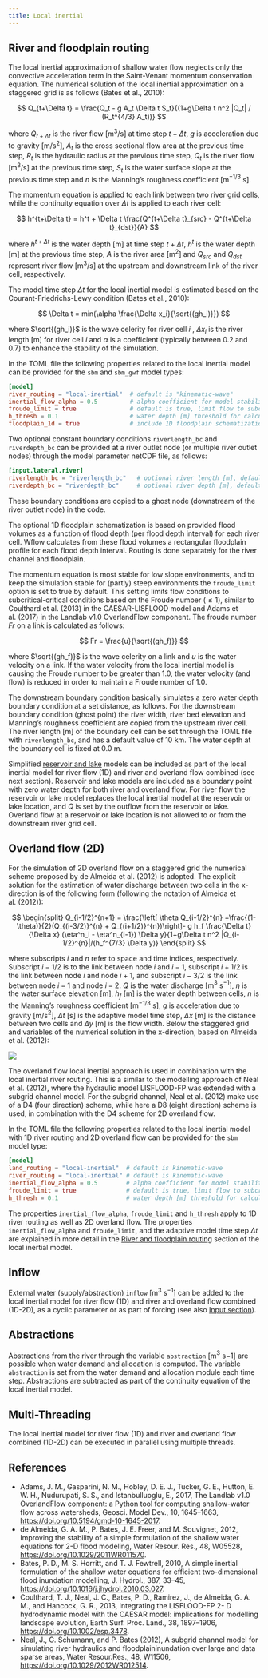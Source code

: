 ```yaml
---
title: Local inertial
---
```


## River and floodplain routing
The local inertial approximation of shallow water flow neglects only the convective
acceleration term in the Saint-Venant momentum conservation equation. The numerical solution
of the local inertial approximation on a staggered grid is as follows (Bates et al., 2010):

$$
Q_{t+\Delta t} = \frac{Q_t - g A_t \Delta t S_t}{(1+g\Delta t n^2 |Q_t| / (R_t^{4/3} A_t))}
$$

where $Q_{t+\Delta t}$ is the river flow [m$^3$/s] at time step $t+\Delta t$, $g$ is
acceleration due to gravity [m/s$^2$], $A_t$ is the cross sectional flow area at the
previous time step, $R_t$ is the hydraulic radius at the previous time step, $Q_t$ is
the river flow [m$^3$/s] at the previous time step, $S_t$ is the water surface slope at
the previous time step and $n$ is the Manning's roughness coefficient [m$^{-1/3}$ s].

The momentum equation is applied to each link between two river grid cells, while the
continuity equation over $\Delta t$ is applied to each river cell:

$$
h^{t+\Delta t} = h^t + \Delta t \frac{Q^{t+\Delta t}_{src} - Q^{t+\Delta t}_{dst}}{A}
$$

where $h^{t+\Delta t}$ is the water depth [m] at time step $t+\Delta t$, $h^t$ is the
water depth [m] at the previous time step, $A$ is the river area [m$^2$] and $Q_{src}$
and $Q_{dst}$ represent river flow [m$^3$/s] at the upstream and downstream link of the
river cell, respectively.

The model time step $\Delta t$ for the local inertial model is estimated based on the
Courant-Friedrichs-Lewy condition (Bates et al., 2010):

$$
\Delta t = min(\alpha \frac{\Delta x_i}{\sqrt{(gh_i)}})
$$

where $\sqrt{(gh_i)}$ is the wave celerity for river cell $i$ , $\Delta x_i$ is the
river length [m] for river cell $i$ and $\alpha$ is a coefficient (typically between 0.2
and 0.7) to enhance the stability of the simulation.

In the TOML file the following properties related to the local inertial model can be
provided for the `sbm` and `sbm_gwf` model types:

```toml
[model]
river_routing = "local-inertial"  # default is "kinematic-wave"
inertial_flow_alpha = 0.5         # alpha coefficient for model stability (default = 0.7)
froude_limit = true               # default is true, limit flow to subcritical-critical according to Froude number
h_thresh = 0.1                    # water depth [m] threshold for calculating flow between cells (default = 1e-03)
floodplain_1d = true              # include 1D floodplain schematization (default = false)
```

Two optional constant boundary conditions `riverlength_bc` and `riverdepth_bc` can be
provided at a river outlet node (or multiple river outlet nodes) through the model parameter
netCDF file, as follows:

```toml
[input.lateral.river]
riverlength_bc = "riverlength_bc"   # optional river length [m], default = 1e04
riverdepth_bc = "riverdepth_bc"     # optional river depth [m], default = 0.0
```
These boundary conditions are copied to a ghost node (downstream of the river outlet node)
in the code.

The optional 1D floodplain schematization is based on provided flood volumes as a function
of flood depth (per flood depth interval) for each river cell. Wflow calculates from these
flood volumes a rectangular floodplain profile for each flood depth interval. Routing is
done separately for the river channel and floodplain.

The momentum equation is most stable for low slope environments, and to keep the simulation
stable for (partly) steep environments the `froude_limit` option is set to true by default.
This setting limits flow conditions to subcritical-critical conditions based on the Froude
number ($\le 1$), similar to Coulthard et al. (2013) in the CAESAR-LISFLOOD model and Adams
et al. (2017) in the Landlab v1.0 OverlandFlow component. The froude number $Fr$ on a link
is calculated as follows:

$$
Fr = \frac{u}{\sqrt{(gh_f)}}
$$

where $\sqrt{(gh_f)}$ is the wave celerity on a link and $u$ is the water velocity on a
link. If the water velocity from the local inertial model is causing the Froude number to be
greater than 1.0, the water velocity (and flow) is reduced in order to maintain a Froude
number of 1.0.

The downstream boundary condition basically simulates a zero water depth boundary condition
at a set distance, as follows. For the downstream boundary condition (ghost point) the river
width, river bed elevation and Manning's roughness coefficient are copied from the upstream
river cell. The river length [m] of the boundary cell can be set through the TOML file with
`riverlength_bc`, and has a default value of 10 km. The water depth at the boundary cell is
fixed at 0.0 m.

Simplified [reservoir and lake](@ref reservoir_lake) models can be included as part of the
local inertial model for river flow (1D) and river and overland flow combined (see next
section). Reservoir and lake models are included as a boundary point with zero water depth
for both river and overland flow. For river flow the reservoir or lake model replaces the
local inertial model at the reservoir or lake location, and $Q$ is set by the outflow from
the reservoir or lake. Overland flow at a reservoir or lake location is not allowed to or
from the downstream river grid cell.

## Overland flow (2D)
For the simulation of 2D overland flow on a staggered grid the numerical scheme proposed by
de Almeida et al. (2012) is adopted. The explicit solution for the estimation of water
discharge between two cells in the x-direction is of the following form (following the
notation of Almeida et al. (2012)):

$$
\begin{split}
Q_{i-1/2}^{n+1} = \frac{\left[ \theta Q_{i-1/2}^{n} +\frac{(1-\theta)}{2}(Q_{(i-3/2)}^{n} +
Q_{(i+1/2)}^{n})\right]- g h_f \frac{\Delta t}{\Delta x} (\eta^n_i - \eta^n_{i-1}) \Delta y}{1+g\Delta t n^2 |Q_{i-1/2}^{n}|/(h_f^{7/3} \Delta y)}
\end{split}
$$

where subscripts $i$ and $n$ refer to space and time indices, respectively. Subscript
$i-1/2$ is to the link between node $i$ and $i-1$, subscript $i+1/2$ is the link
between node $i$ and node $i+1$, and subscript $i-3/2$ is the link between node $i-1$
and node $i-2$. $Q$ is the water discharge [m$^3$ s$^{-1}$], $\eta$ is the water
surface elevation [m], $h_f$ [m] is the water depth between cells, $n$ is the Manning's
roughness coefficient [m$^{-1/3}$ s], $g$ is acceleration due to gravity [m/s$^2$],
$\Delta t$ [s] is the adaptive model time step, $\Delta x$ [m] is the distance between
two cells and $\Delta y$ [m] is the flow width. Below the staggered grid and variables of
the numerical solution in the x-direction, based on Almeida et al. (2012):

![](../../images/numerical_scheme_almeida.png)

The overland flow local inertial approach is used in combination with the local inertial
river routing. This is a similar to the modelling approach of Neal et al. (2012), where the
hydraulic model LISFLOOD-FP was extended with a subgrid channel model. For the subgrid
channel, Neal et al. (2012) make use of a D4 (four direction) scheme, while here a D8 (eight
direction) scheme is used, in combination with the D4 scheme for 2D overland flow.

In the TOML file the following properties related to the local inertial model with 1D river
routing and 2D overland flow can be provided for the `sbm` model type:

```toml
[model]
land_routing = "local-inertial"  # default is kinematic-wave
river_routing = "local-inertial" # default is kinematic-wave
inertial_flow_alpha = 0.5        # alpha coefficient for model stability (default = 0.7)
froude_limit = true              # default is true, limit flow to subcritical-critical according to Froude number
h_thresh = 0.1                   # water depth [m] threshold for calculating flow between cells (default = 1e-03)
```

The properties `inertial_flow_alpha`, `froude_limit` and `h_thresh` apply to 1D river
routing as well as 2D overland flow. The properties `inertial_flow_alpha` and
`froude_limit`, and the adaptive model time step $\Delta t$ are explained in more detail
in the [River and floodplain routing](@ref) section of the local inertial model.

## Inflow
External water (supply/abstraction) `inflow` [m$^3$ s$^{-1}$]  can be added to the local
inertial model for river flow (1D) and river and overland flow combined (1D-2D), as a cyclic
parameter or as part of forcing (see also [Input section](@ref)).

## Abstractions
Abstractions from the river through the variable `abstraction` [m$^3$ s${-1}$] are
possible when water demand and allocation is computed. The variable `abstraction` is set
from the water demand and allocation module each time step. Abstractions are subtracted as
part of the continuity equation of the local inertial model.

## Multi-Threading
The local inertial model for river flow (1D) and river and overland flow combined (1D-2D)
can be executed in parallel using multiple threads.

## References
+ Adams, J. M., Gasparini, N. M., Hobley, D. E. J., Tucker, G. E., Hutton, E. W. H.,
  Nudurupati, S. S., and Istanbulluoglu, E., 2017, The Landlab v1.0 OverlandFlow component:
  a Python tool for computing shallow-water flow across watersheds, Geosci. Model Dev., 10,
  1645–1663, <https://doi.org/10.5194/gmd-10-1645-2017>.
+ de Almeida, G. A. M., P. Bates, J. E. Freer, and M. Souvignet, 2012, Improving the
  stability of a simple formulation of the shallow water equations for 2-D flood modeling,
  Water Resour. Res., 48, W05528, <https://doi.org/10.1029/2011WR011570>.
+ Bates, P. D., M. S. Horritt, and T. J. Fewtrell, 2010, A simple inertial formulation of
  the shallow water equations for efficient two-dimensional flood inundation modelling, J.
  Hydrol., 387, 33–45, <https://doi.org/10.1016/j.jhydrol.2010.03.027>.
+ Coulthard, T. J., Neal, J. C., Bates, P. D., Ramirez, J., de Almeida, G. A. M., and
  Hancock, G. R., 2013, Integrating the LISFLOOD-FP 2- D hydrodynamic model with the CAESAR
  model: implications for modelling landscape evolution, Earth Surf. Proc. Land., 38,
  1897–1906, <https://doi.org/10.1002/esp.3478>.
+ Neal, J., G. Schumann, and P. Bates (2012), A subgrid channel model for simulating river
  hydraulics and floodplaininundation over large and data sparse areas, Water Resour.Res.,
  48, W11506, <https://doi.org/10.1029/2012WR012514>.
